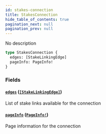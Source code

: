 ```yaml
---
id: stakes-connection
title: StakesConnection
hide_table_of_contents: true
pagination_next: null
pagination_prev: null
---
```



No description

```graphql
type StakesConnection {
  edges: [StakeLinkingEdge]
  pageInfo: PageInfo!
}
```


### Fields

#### [`edges`](#) ([`[StakeLinkingEdge]`](/docs/testnet/graphql/objects/stake-linking-edge))

List of stake links available for the connection


#### [`pageInfo`](#) ([`PageInfo!`](/docs/testnet/graphql/objects/page-info))

Page information for the connection




